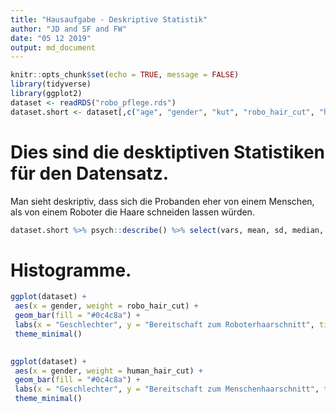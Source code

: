 ```yaml
---
title: "Hausaufgabe - Deskriptive Statistik"
author: "JD and SF and FW"
date: "05 12 2019"
output: md_document
---
```

 
```r
knitr::opts_chunk$set(echo = TRUE, message = FALSE)
library(tidyverse)
library(ggplot2)
dataset <- readRDS("robo_pflege.rds")
dataset.short <- dataset[,c("age", "gender", "kut", "robo_hair_cut", "human_hair_cut")]
```

# Dies sind die desktiptiven Statistiken für den Datensatz.

Man sieht deskriptiv, dass sich die Probanden eher von einem Menschen, als von einem Roboter die Haare schneiden lassen würden. 
```r
dataset.short %>% psych::describe() %>% select(vars, mean, sd, median, min, max) 
```

# Histogramme.
```r
ggplot(dataset) +
 aes(x = gender, weight = robo_hair_cut) +
 geom_bar(fill = "#0c4c8a") +
 labs(x = "Geschlechter", y = "Bereitschaft zum Roboterhaarschnitt", title = "Frauen lassen sich eher von einem Roboter die Haare schneiden als Männer", subtitle = "Histogramm der geschlechterspezifischen Bereitschaft zum Roboterhaarschnitt") +
 theme_minimal()
 

ggplot(dataset) +
 aes(x = gender, weight = human_hair_cut) +
 geom_bar(fill = "#0c4c8a") +
 labs(x = "Geschlechter", y = "Bereitschaft zum Menschenhaarschnitt", title = "Frauen lassen sich eher von einem Menschen die Haare schneiden als Männer", subtitle = "Histogramm der geschlechterspezifischen Bereitschaft zum Menschenhaarschnitt") +
 theme_minimal()
``` 